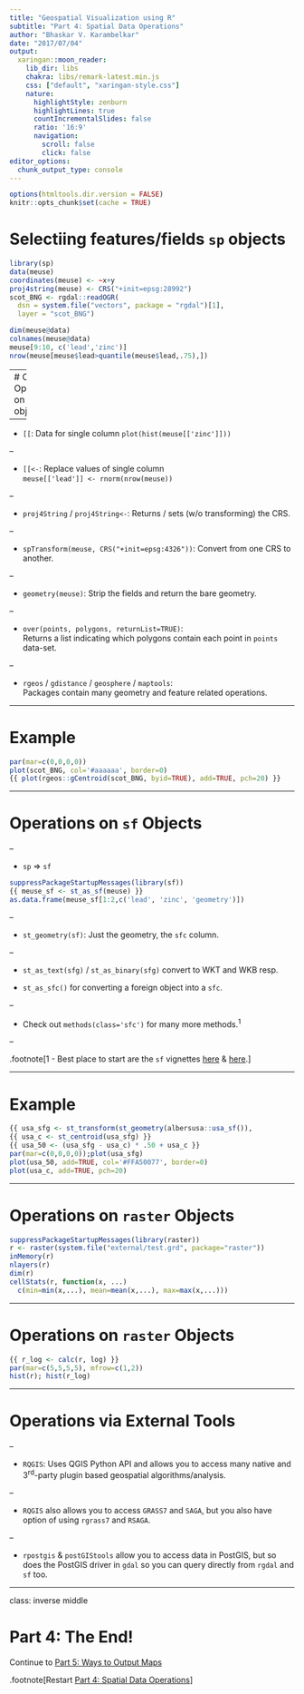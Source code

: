 ```yaml
---
title: "Geospatial Visualization using R"
subtitle: "Part 4: Spatial Data Operations"
author: "Bhaskar V. Karambelkar"
date: "2017/07/04"
output:
  xaringan::moon_reader:
    lib_dir: libs
    chakra: libs/remark-latest.min.js
    css: ["default", "xaringan-style.css"]
    nature:
      highlightStyle: zenburn
      highlightLines: true
      countIncrementalSlides: false
      ratio: '16:9'
      navigation:
        scroll: false
        click: false
editor_options: 
  chunk_output_type: console
---
```


```r
options(htmltools.dir.version = FALSE)
knitr::opts_chunk$set(cache = TRUE)
```

# Selectiing features/fields `sp` objects

```r
library(sp)
data(meuse)
coordinates(meuse) <- ~x+y
proj4string(meuse) <- CRS("+init=epsg:28992")
scot_BNG <- rgdal::readOGR(
  dsn = system.file("vectors", package = "rgdal")[1],
  layer = "scot_BNG")
```

```r
dim(meuse@data)
colnames(meuse@data)
meuse[9:10, c('lead','zinc')]
nrow(meuse[meuse$lead>quantile(meuse$lead,.75),])
```

---
# Other Operations on `sp` objects

--

- `[[`: Data for single column `plot(hist(meuse[['zinc']]))`

--

- `[[<-`: Replace values of single column <br/> `meuse[['lead']] <- rnorm(nrow(meuse))`

--

- `proj4String` / `proj4String<-`: Returns / sets (w/o transforming) the CRS.

--

- `spTransform(meuse, CRS("+init=epsg:4326"))`: Convert from one CRS to another.

--

- `geometry(meuse)`: Strip the fields and return the bare geometry.

--

- `over(points, polygons, returnList=TRUE)`:<br/> Returns a list indicating which polygons contain each point in `points` data-set.

--

- `rgeos` / `gdistance` / `geosphere` / `maptools`:<br/>Packages contain many geometry and feature related operations.

---

# Example

```r
par(mar=c(0,0,0,0))
plot(scot_BNG, col='#aaaaaa', border=0)
{{ plot(rgeos::gCentroid(scot_BNG, byid=TRUE), add=TRUE, pch=20) }}
```

---

# Operations on `sf` Objects

--

- `sp` => `sf`

```r
suppressPackageStartupMessages(library(sf))
{{ meuse_sf <- st_as_sf(meuse) }}
as.data.frame(meuse_sf[1:2,c('lead', 'zinc', 'geometry')])
```

--

- `st_geometry(sf)`: Just the geometry, the `sfc` column.

--

- `st_as_text(sfg)` / `st_as_binary(sfg)` convert to WKT and WKB resp.

- `st_as_sfc()` for converting a foreign object into a `sfc`.

--

- Check out `methods(class='sfc')` for many more methods.<sup>1</sup>

--

.footnote[1 - Best place to start are the `sf` vignettes [here](https://cran.r-project.org/web/packages/sf/vignettes/sf1.html) & [here](https://cran.r-project.org/web/packages/sf/vignettes/sf3.html).]

---

# Example

```r
{{ usa_sfg <- st_transform(st_geometry(albersusa::usa_sf()),                      albersusa::us_aeqd_proj) }}
{{ usa_c <- st_centroid(usa_sfg) }}
{{ usa_50 <- (usa_sfg - usa_c) * .50 + usa_c }}
par(mar=c(0,0,0,0));plot(usa_sfg)
plot(usa_50, add=TRUE, col='#FFA50077', border=0)
plot(usa_c, add=TRUE, pch=20)
```

---

# Operations on `raster` Objects

```r
suppressPackageStartupMessages(library(raster))
r <- raster(system.file("external/test.grd", package="raster"))
inMemory(r)
nlayers(r)
dim(r)
cellStats(r, function(x, ...) 
  c(min=min(x,...), mean=mean(x,...), max=max(x,...)))
```

---

# Operations on `raster` Objects

```r
{{ r_log <- calc(r, log) }}
par(mar=c(5,5,5,5), mfrow=c(1,2))
hist(r); hist(r_log)
```


---

# Operations via External Tools

--

- `RQGIS`: Uses QGIS Python API and allows you to access many native and 3<sup>rd</sup>-party plugin based geospatial algorithms/analysis.

--

- `RQGIS` also allows you to access `GRASS7` and `SAGA`, but you also have option of using `rgrass7` and `RSAGA`.

--

- `rpostgis` & `postGIStools` allow you to access data in PostGIS, but so does the PostGIS driver in `gdal` so you can query directly from `rgdal` and `sf` too.

---

class: inverse middle

# Part 4: The End! 

Continue to [Part 5: Ways to Output Maps](05-Ways_To_Output_Maps.html)

.footnote[Restart [Part 4: Spatial Data Operations](04-Spatial_Data_Operations.html)]
